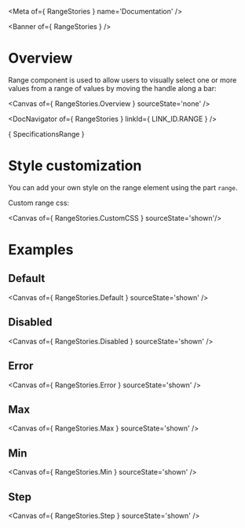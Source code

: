 
<Meta of={ RangeStories } name='Documentation' />

<Banner of={ RangeStories } />

# Overview

Range component is used to allow users to visually select one or more values from a range of values by moving the handle along a bar:

<Canvas of={ RangeStories.Overview } sourceState='none' />

<DocNavigator of={ RangeStories } linkId={ LINK_ID.RANGE } />

<Markdown>{ SpecificationsRange }</Markdown>

# Style customization

You can add your own style on the range element using the part `range`.

Custom range css:

<Canvas of={ RangeStories.CustomCSS } sourceState='shown'/>

# Examples

## Default

<Canvas of={ RangeStories.Default } sourceState='shown' />

## Disabled
<Canvas of={ RangeStories.Disabled } sourceState='shown' />

## Error
<Canvas of={ RangeStories.Error } sourceState='shown' />

## Max
<Canvas of={ RangeStories.Max } sourceState='shown' />

## Min
<Canvas of={ RangeStories.Min } sourceState='shown' />

## Step
<Canvas of={ RangeStories.Step } sourceState='shown' />
